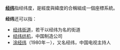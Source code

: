 '''[[经纬|经纬]]'''指经纬度，是經度與緯度的合稱組成一個座標系統。

'''经纬'''还可以指：
*[[经纬街道|经纬街道]]，若干以经纬为名的街道
*[[经纬纺机|经纬纺机]]，中国制造公司
*[[涂经纬|涂经纬]]（1980年－），又名经纬，中国电视主持人

{{Disambig|Cat=二字消歧义}}